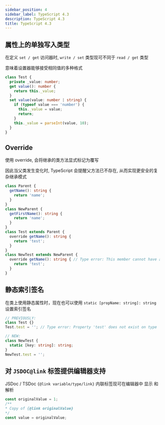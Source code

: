 ```yaml
---
sidebar_position: 4
sidebar_label: TypeScript 4.3
description: TypeScript 4.3
title: TypeScript 4.3
---
```


## 属性上的单独写入类型

在定义 `set / get` 访问器时, `write / set` 类型现可不同于 `read / get` 类型

意味着设置器能够接受相同值的多种格式

```ts
class Test {
  private _value: number;
  get value(): number {
    return this._value;
  }
  set value(value: number | string) {
    if (typeof value === 'number') {
      this._value = value;
      return;
    }
    this._value = parseInt(value, 10);
  }
}
```

## Override

使用 override, 会将继承的类方法显式标记为覆写

因此当父类发生变化时, TypeScript 会提醒父方法已不存在, 从而实现更安全的复杂继承模式

```ts
class Parent {
  getName(): string {
    return 'name';
  }
}
class NewParent {
  getFirstName(): string {
    return 'name';
  }
}
class Test extends Parent {
  override getName(): string {
    return 'test';
  }
}
class NewTest extends NewParent {
  override getName(): string { // Type error: This member cannot have an 'override' modifier because it is not declared in the base class 'NewParent'.
    return 'test';
  }
}
```

## 静态索引签名

在类上使用静态属性时，现在也可以使用 `static [propName: string]: string` 设置索引签名

```ts
// PREVIOUSLY:
class Test {}
Test.test = ''; // Type error: Property 'test' does not exist on type 'typeof Test'.

// NEW:
class NewTest {
  static [key: string]: string;
}
NewTest.test = '';
```

## 对 `JSDOC@link` 标签提供编辑器支持

JSDoc / TSDoc `{@link variable/type/link}` 内联标签现可在编辑器中 显示 和 解析

```ts
const originalValue = 1;
/**
* Copy of {@link originalValue}
*/
const value = originalValue;
```
